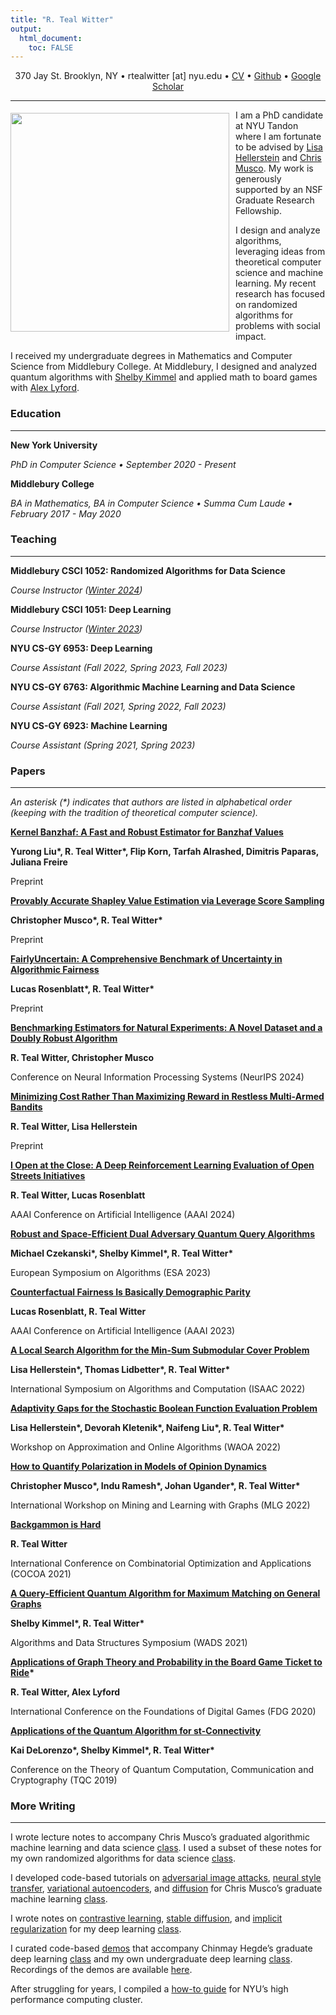 ```yaml
---
title: "R. Teal Witter"
output: 
  html_document:
    toc: FALSE
---
```


<center>
370 Jay St. Brooklyn, NY • rtealwitter [at] nyu.edu • [CV](apps/cv/cv.pdf) • [Github](https://github.com/rtealwitter) • [Google Scholar](https://scholar.google.com/citations?hl=en&user=B2hIq-cAAAAJ&view_op=list_works&sortby=pubdate)
</center>

___ 

<div class="header-image">
<img src="files/headshot.jpeg" style="float: left; padding: 5px 10px 0px 0px;" width="350"/>
</div>

<div class="header-text">
I am a PhD candidate at NYU Tandon where I am fortunate to be advised 
by [Lisa Hellerstein](https://cse.engineering.nyu.edu/~hstein/) and [Chris Musco](https://www.chrismusco.com/). 
My work is generously supported by an NSF Graduate Research Fellowship.

I design and analyze algorithms, leveraging ideas from theoretical computer science and machine learning.
My recent research has focused on randomized algorithms for problems with social impact.

I received my undergraduate degrees in Mathematics and Computer Science from Middlebury College.
At Middlebury, I designed and analyzed quantum algorithms with [Shelby Kimmel](http://shelbykimmel.com/)
and applied math to board games with [Alex Lyford](https://www.middlebury.edu/academics/math/faculty/node/550503).
</div>

### Education

--- 

<div class="item">

**New York University**

*PhD in Computer Science • September 2020 - Present*

</div>

<div class="item">

**Middlebury College**

*BA in Mathematics, BA in Computer Science • Summa Cum Laude • February 2017 - May 2020*

</div>


### Teaching

---

<div class="item">

**Middlebury CSCI 1052: Randomized Algorithms for Data Science**

*Course Instructor ([Winter 2024](https://www.rtealwitter.com/rads2024/))*

</div>

<div class="item">

**Middlebury CSCI 1051: Deep Learning**

*Course Instructor ([Winter 2023](https://www.rtealwitter.com/deeplearning2023/))*

</div>

<div class="item">

**NYU CS-GY 6953: Deep Learning**

*Course Assistant (Fall 2022, Spring 2023, Fall 2023)*

</div>

<div class="item">

**NYU CS-GY 6763: Algorithmic Machine Learning and Data Science**

*Course Assistant (Fall 2021, Spring 2022, Fall 2023)*

</div>

<div class="item">

**NYU CS-GY 6923: Machine Learning**

*Course Assistant (Spring 2021, Spring 2023)*

</div>

### Papers

---

*An asterisk (\*) indicates that authors are listed in alphabetical order (keeping with the tradition of theoretical computer science).*

<div class="item">
  
**[Kernel Banzhaf: A Fast and Robust Estimator for Banzhaf Values](https://arxiv.org/abs/2410.08336)**

**Yurong Liu\*, R. Teal Witter\*, Flip Korn, Tarfah Alrashed, Dimitris Paparas, Juliana Freire**

Preprint

</div>

<!--

<div class="item">
  
**Hidden in the Noise: Two-Stage Robust Watermarking for Images**

**Kasra Arabi, Benjamin Feuer, R. Teal Witter, Chinmay Hegde, Niv Cohen**

Preprint

</div>

-->

<div class="item">

**[Provably Accurate Shapley Value Estimation via Leverage Score Sampling](https://arxiv.org/abs/2410.01917)**

**Christopher Musco\*, R. Teal Witter\***

Preprint

</div>

<div class="item">

**[FairlyUncertain: A Comprehensive Benchmark of Uncertainty in Algorithmic Fairness](https://arxiv.org/abs/https://arxiv.org/abs/2410.02005)**

**Lucas Rosenblatt\*, R. Teal Witter\***

Preprint

</div>


<div class="item">

**[Benchmarking Estimators for Natural Experiments: A Novel Dataset and a Doubly Robust Algorithm](https://arxiv.org/abs/2409.04500)**

**R. Teal Witter, Christopher Musco**

Conference on Neural Information Processing Systems (NeurIPS 2024)

</div>

<div class="item">

**[Minimizing Cost Rather Than Maximizing Reward in Restless Multi-Armed Bandits](https://arxiv.org/abs/2409.03071)**

**R. Teal Witter, Lisa Hellerstein**

Preprint

</div>

<div class="item">

**[I Open at the Close: A Deep Reinforcement Learning Evaluation of Open Streets Initiatives](https://arxiv.org/abs/2312.07680)**

**R. Teal Witter, Lucas Rosenblatt**

AAAI Conference on Artificial Intelligence (AAAI 2024)

</div>

<div class="item">

**[Robust and Space-Efficient Dual Adversary Quantum Query Algorithms](https://arxiv.org/abs/2306.15040)**

**Michael Czekanski\*, Shelby Kimmel\*, R. Teal Witter\***

European Symposium on Algorithms (ESA 2023)

</div>

<div class="item">

**[Counterfactual Fairness Is Basically Demographic Parity](https://arxiv.org/abs/2208.03843)**

**Lucas Rosenblatt, R. Teal Witter**

AAAI Conference on Artificial Intelligence (AAAI 2023)

</div>

<div class="item">

**[A Local Search Algorithm for the Min-Sum Submodular Cover Problem](https://arxiv.org/abs/2209.03054)**

**Lisa Hellerstein\*, Thomas Lidbetter\*, R. Teal Witter\***

International Symposium on Algorithms and Computation (ISAAC 2022)

</div>

<div class="item">

**[Adaptivity Gaps for the Stochastic Boolean Function Evaluation Problem](https://arxiv.org/abs/2208.03810)**

**Lisa Hellerstein\*, Devorah Kletenik\*, Naifeng Liu\*, R. Teal Witter\***

Workshop on Approximation and Online Algorithms (WAOA 2022)

</div>

<div class="item">

**[How to Quantify Polarization in Models of Opinion Dynamics](https://arxiv.org/abs/2110.11981)**

**Christopher Musco\*, Indu Ramesh\*, Johan Ugander\*, R. Teal Witter\***

International Workshop on Mining and Learning with Graphs (MLG 2022)

</div>

<div class="item">

**[Backgammon is Hard](https://arxiv.org/abs/2106.16172)**

**R. Teal Witter**

International Conference on Combinatorial Optimization and Applications (COCOA 2021)

</div>

<div class="item">

**[A Query-Efficient Quantum Algorithm for Maximum Matching on General Graphs](https://arxiv.org/abs/2010.02324)**

**Shelby Kimmel\*, R. Teal Witter\***

Algorithms and Data Structures Symposium (WADS 2021)

</div>

<div class="item">

**[Applications of Graph Theory and Probability in the Board Game Ticket to Ride](https://dl.acm.org/doi/10.1145/3402942.3402963)\***

**R. Teal Witter, Alex Lyford **

International Conference on the Foundations of Digital Games (FDG 2020)

</div>

<div class="item">

**[Applications of the Quantum Algorithm for st-Connectivity](https://arxiv.org/abs/1904.05995)**

**Kai DeLorenzo\*, Shelby Kimmel\*, R. Teal Witter\***

Conference on the Theory of Quantum Computation, Communication and Cryptography (TQC 2019)

</div>

### More Writing

--- 
I wrote lecture notes to accompany Chris Musco's graduated algorithmic machine learning and data science [class](https://www.chrismusco.com/amlds2023/). I used a subset of these notes for my own randomized algorithms for data science [class](https://www.rtealwitter.com/rads2024/).

I developed code-based tutorials on [adversarial image attacks](https://github.com/rtealwitter/dl-demos/blob/217fb01a7f2c3b15f0d7f72a00235016afbd9c4c/generative/Adversarial%20Image%20Classification.ipynb), [neural style transfer](https://github.com/rtealwitter/dl-demos/blob/217fb01a7f2c3b15f0d7f72a00235016afbd9c4c/generative/Neural%20Style%20Transfer.ipynb), [variational autoencoders](https://github.com/rtealwitter/dl-demos/blob/217fb01a7f2c3b15f0d7f72a00235016afbd9c4c/generative/Image%20Reconstruction.ipynb), and [diffusion](https://github.com/rtealwitter/dl-demos/blob/217fb01a7f2c3b15f0d7f72a00235016afbd9c4c/generative/Diffusion.ipynb) for Chris Musco's graduate machine learning [class](https://www.chrismusco.com/machinelearning2023_grad/).

I wrote notes on 
[contrastive learning](https://www.rtealwitter.com/deeplearning2023/contrastive.html), 
[stable diffusion](https://www.rtealwitter.com/deeplearning2023/diffusion.html), and 
[implicit regularization](https://www.rtealwitter.com/deeplearning2023/regularization.html)
for my deep learning [class](https://www.rtealwitter.com/deeplearning2023/).

I curated code-based [demos](https://github.com/rtealwitter/dl-demos) that accompany Chinmay Hegde's graduate deep learning [class](https://chinmayhegde.github.io/dl-notes/) and my own undergraduate deep learning [class](https://www.rtealwitter.com/deeplearning2023/). Recordings of the demos are available [here](https://www.youtube.com/playlist?list=PL7H4NHNKlP-lPKJxbozO8vESzXr_YPVdm).

After struggling for years, I compiled a [how-to guide](hpc/how-to.html) for NYU's high performance computing cluster.